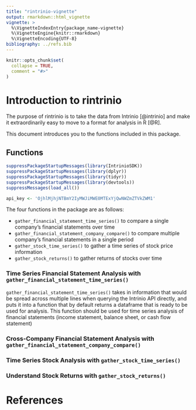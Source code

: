 ```yaml
---
title: "rintrinio-vignette"
output: rmarkdown::html_vignette
vignette: >
  %\VignetteIndexEntry{package_name-vignette}
  %\VignetteEngine{knitr::rmarkdown}
  %\VignetteEncoding{UTF-8}
bibliography: ../refs.bib
---
```

```r
knitr::opts_chunk$set(
  collapse = TRUE,
  comment = "#>"
)
```
# Introduction to rintrinio

The purpose of rintrinio is to take the data from Intrinio [@intrinio] and make it extraordinarily easy to move to a format for analysis in R [@R].

This document introduces you to the functions included in this package.

## Functions
```r
suppressPackageStartupMessages(library(IntrinioSDK))
suppressPackageStartupMessages(library(dplyr))
suppressPackageStartupMessages(library(tidyr))
suppressPackageStartupMessages(library(devtools))
suppressMessages(load_all())

api_key <- 'OjhlMjhjNTBmY2IyMWJiMWE0MTExYjQwNWZmZTVkZWM1'
```

The four functions in the package are as follows:

- `gather_financial_statement_time_series()` to compare a single company's financial statements over time
- `gather_financial_statement_company_compare()` to compare multiple company's financial statements in a single period
- `gather_stock_time_series()` to gather a time series of stock price information
- `gather_stock_returns()` to gather returns of stocks over time

### Time Series Financial Statement Analysis with `gather_financial_statement_time_series()`

`gather_financial_statement_time_series()` takes in information that would be spread across multiple lines when querying the Intrinio API directly, and puts it into a function that by default returns a dataframe that is ready to be used for analysis. This function should be used for time series analysis of financial statements (income statement, balance sheet, or cash flow statement)

### Cross-Company Financial Statement Analysis with `gather_financial_statement_company_compare()`

### Time Series Stock Analysis with `gather_stock_time_series()`

### Understand Stock Returns with `gather_stock_returns()`

# References